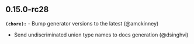 ## 0.15.0-rc28
**`(chore):`** - Bump generator versions to the latest (@amckinney) 
- Send undiscriminated union type names to docs generation (@dsinghvi) 

